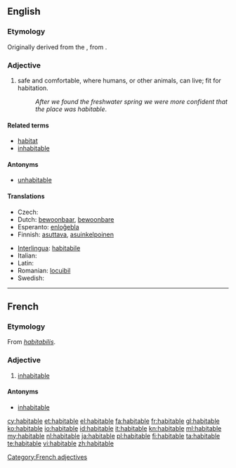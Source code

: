 ==English==

===Etymology===
Originally derived from the {{etyl|la}} {{term|habitabilis|habitābilis|habitable|lang=la}}, from {{term|habito|habitō|dwell, live|lang=la}}.

===Adjective===
{{infl|en|adjective}}

# safe and comfortable, where humans, or other animals, can live; fit for habitation.
#: ''After we found the freshwater spring we were more confident that the place was habitable''.

====Related terms====
* [[habitat]]
* [[inhabitable]]

====Antonyms====
* [[unhabitable]]

====Translations====
{{trans-top|where humans or other animals can live}}
* Czech: {{t|cs|obyvatelný}}
* Dutch: [[bewoonbaar]], [[bewoonbare]]
* Esperanto: [[enloĝebla]]
* Finnish: [[asuttava]], [[asuinkelpoinen]]
{{trans-mid}}
* [[Interlingua]]: [[habitabile]]
* Italian: {{t+|it|abitabile}}
* Latin: {{t|la|habitabilis}}
* Romanian: [[locuibil]]
* Swedish: {{t+|sv|beboelig}}
{{trans-bottom}}

----

==French==

===Etymology===
From {{etyl|la|fr}} ''[[habitabilis]]''.

===Adjective===
{{fr-adj-mf}}

# [[inhabitable]]

====Antonyms====
* [[inhabitable]]

[[Category:French adjectives]]

[[cy:habitable]]
[[et:habitable]]
[[el:habitable]]
[[fa:habitable]]
[[fr:habitable]]
[[gl:habitable]]
[[ko:habitable]]
[[io:habitable]]
[[id:habitable]]
[[it:habitable]]
[[kn:habitable]]
[[ml:habitable]]
[[my:habitable]]
[[nl:habitable]]
[[ja:habitable]]
[[pl:habitable]]
[[fi:habitable]]
[[ta:habitable]]
[[te:habitable]]
[[vi:habitable]]
[[zh:habitable]]